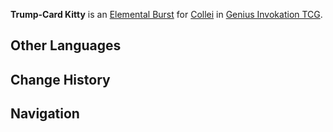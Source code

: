 {{About|the Character Card Skill for [[Genius Invokation TCG]]|the Playable Character Talent|Trump-Card Kitty}}
{{Genius Invokation TCG Skill Infobox
|title      = Trump-Card Kitty
|image      = Trump-Card Kitty Character Card Skill.png
|type       = Elemental Burst
|character  = Collei
|element    = Dendro
|matching   = 3
|energy     = 2
|effect     = Deals 2 {{Color|Dendro DMG}}, summons 1 '''[[Cuilein-Anbar]]'''.<br /><br />{{TCG Summon|Cuilein-Anbar}}
|order      = 3
}}
'''Trump-Card Kitty''' is an [[Character Card Elemental Burst|Elemental Burst]] for [[Collei (Character Card)|Collei]] in [[Genius Invokation TCG]].

==Other Languages==
{{Transclude|Trump-Card Kitty|Other Languages}}

==Change History==
{{Change History|3.3}}

==Navigation==
{{Genius Invokation TCG Skill Navbox|Collei}}